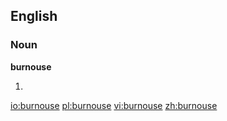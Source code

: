 ==English==
===Noun===
'''burnouse'''
#{{alternative spelling of|burnoose}}

[[io:burnouse]]
[[pl:burnouse]]
[[vi:burnouse]]
[[zh:burnouse]]